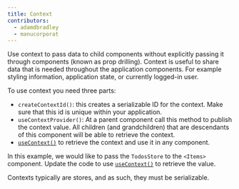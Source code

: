 ```yaml
---
title: Context
contributors:
  - adamdbradley
  - manucorporat
---
```


Use context to pass data to child components without explicitly passing it through components (known as prop drilling). Context is useful to share data that is needed throughout the application components. For example styling information, application state, or currently logged-in user.

To use context you need three parts:

- `createContextId()`: this creates a serializable ID for the context. Make sure that this id is unique within your application.
- `useContextProvider()`: At a parent component call this method to publish the context value. All children (and grandchildren) that are descendants of this component will be able to retrieve the context.
- [`useContext()`](/docs/components/context/index.mdx#usecontext) to retrieve the context and use it in any component.

In this example, we would like to pass the `TodosStore` to the `<Items>` component. Update the code to use [`useContext()`](/docs/components/context/index.mdx#usecontext) to retrieve the value.

Contexts typically are stores, and as such, they must be serializable.
